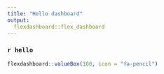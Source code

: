 ```yaml
---
title: "Hello dashboard"
output: 
  flexdashboard::flex_dashboard
---
```

### `r hello`
```r
flexdashboard::valueBox(100, icon = "fa-pencil")
```
